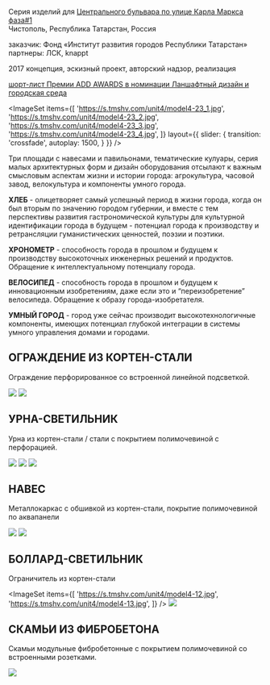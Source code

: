 

<Title>МОДЕЛЬ : : 4</Title>

Серия изделий для [Центрального бульвара по улице Карла Маркса фаза#1](/chistopol)<br/>
Чистополь, Республика Татарстан, Россия 

заказчик: Фонд «Институт развития городов Республики Татарстан»<br/>
партнеры: ЛСК, knappt

2017 концепция, эскизный проект, авторский надзор, реализация

[шорт-лист Премии ADD AWARDS в номинации Ланшафтный дизайн и городская среда](https://addawards.ru/nominations/detail.php?ELEMENT_ID=86102)


<ImageSet
    items={[
        'https://s.tmshv.com/unit4/model4-23_1.jpg',
        'https://s.tmshv.com/unit4/model4-23_2.jpg',
        'https://s.tmshv.com/unit4/model4-23_3.jpg',
        'https://s.tmshv.com/unit4/model4-23_4.jpg',
    ]}
    layout={{
        slider: {
            transition: 'crossfade',
            autoplay: 1500,
        }
    }}
/>

Три площади с навесами и павильонами, тематические кулуары, серия малых архитектурных форм и дизайн оборудования отсылают к важным смысловым аспектам жизни и истории города: агрокультура, часовой завод, велокультура и компоненты умного города.
            
**ХЛЕБ** - олицетворяет самый успешный период в жизни города, когда он был вторым по значению городом губернии, и вместе с тем перспективы развития гастрономической культуры для культурной идентификации города в будущем - потенциал города к производству и ретрансляции гуманистических ценностей, поэзии и поэтики.

**ХРОНОМЕТР** - способность города в прошлом и будущем к производству высокоточных инженерных решений и продуктов. Обращение к интеллектуальному потенциалу города.

**ВЕЛОСИПЕД** - способность города в прошлом и будущем к инновационным изобретениям, даже если это и “переизобретение” велосипеда. Обращение к образу города-изобретателя.
            
**УМНЫЙ ГОРОД** - город уже сейчас производит высокотехнологичные компоненты, имеющих потенциал глубокой интеграции в системы умного управления домами и городами.



## ОГРАЖДЕНИЕ ИЗ КОРТЕН-СТАЛИ

Ограждение перфорированное со встроенной линейной подсветкой.
                    
<Image src='https://s.tmshv.com/unit4/model4-01.jpg'/>
<Image src='https://s.tmshv.com/unit4/model4-02.jpg'/>

          
## УРНА-СВЕТИЛЬНИК

Урна из кортен-стали / стали с покрытием полимочевиной с перфорацией.

<Image src='https://s.tmshv.com/unit4/model4-04.jpg'/>
<ImageSet
    items={[
        'https://s.tmshv.com/unit4/model4-20_1.jpg',
        'https://s.tmshv.com/unit4/model4-20_2.jpg',
    ]}
    layout={{
        slider: {
            transition: 'crossfade',
            autoplay: 1000,
        }
    }}
/>
<Image src='https://s.tmshv.com/unit4/model4-24.jpg'/>
<ImageSet
    items={[
        'https://s.tmshv.com/unit4/model4-05.jpg',
        'https://s.tmshv.com/unit4/model4-03.jpg',
    ]}
/>
<Image src='https://s.tmshv.com/unit4/model4-06.jpg'/>


## НАВЕС
Металлокаркас с обшивкой из кортен-стали, покрытие полимочевиной по аквапанели

<Image src='https://s.tmshv.com/unit4/model4-09.jpg'/>
<ImageSet
    items={[
        'https://s.tmshv.com/unit4/model4-21_1.jpg',
        'https://s.tmshv.com/unit4/model4-21_2.jpg',
        'https://s.tmshv.com/unit4/model4-21_3.jpg',
        'https://s.tmshv.com/unit4/model4-21_4.jpg',
        'https://s.tmshv.com/unit4/model4-21_5.jpg',
        'https://s.tmshv.com/unit4/model4-21_6.jpg',
    ]}
    layout={{
        slider: {
            transition: 'crossfade',
            autoplay: 1000,
        }
    }}
/>

<Image src='https://s.tmshv.com/unit4/model4-08.jpg'/>               

## БОЛЛАРД-СВЕТИЛЬНИК

Ограничитель из кортен-стали

<ImageSet
    items={[
        'https://s.tmshv.com/unit4/model4-12.jpg',
        'https://s.tmshv.com/unit4/model4-13.jpg',
    ]}
/>
<Image src='https://s.tmshv.com/unit4/model4-11.jpg'/>


## СКАМЬИ ИЗ ФИБРОБЕТОНА

Скамьи модульные фибробетонные с покрытием полимочевиной со встроенными розетками.

<Image src='https://s.tmshv.com/unit4/model4-16.jpg'/>
